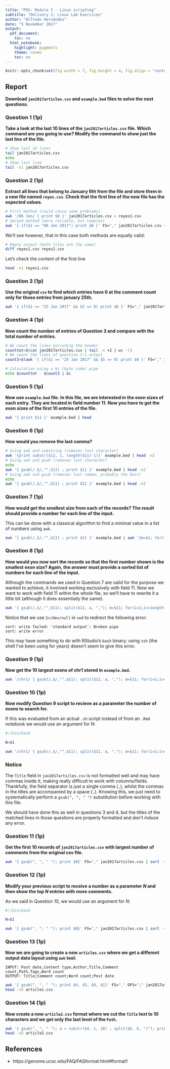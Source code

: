 ```yaml
---
title: "PDS: Module I - Linux scripting"
subtitle: "Delivery 1: Linux Lab Exercices"
author: "Alfredo Hernández"
date: "5 November 2017"
output:
  pdf_document:
    toc: no
  html_notebook:
    highlight: pygments
    theme: cosmo
    toc: no
---
```


```r
knitr::opts_chunk$set(fig.width = 7, fig.height = 4, fig.align = "center", out.width = '80%')
```

## Report

**Download `jan2017articles.csv` and `example.bed` files to solve the next
questions.**

### Question 1 (1p)
**Take a look at the last 10 lines of the `jan2017articles.csv` file. Which command are you going to use? Modify the command to show just the last line of the file.**

```bash
# Show last 10 lines
tail jan2017articles.csv
echo
# Show last line
tail -n1 jan2017articles.csv
```


### Question 2 (1p)
**Extract all lines that belong to January 6th from the file and store them in a new file named `reyes.csv`. Check that the first line of the new file has the expected values.**

```bash
# First method (could cause some problems)
awk '/06 Jan/ { print $0 }' jan2017articles.csv > reyes1.csv
# Second method (more reliable, but complex)
awk '{ if($1 == "06 Jan 2017") print $0 }' FS="," jan2017articles.csv > reyes2.csv
```

We'll see however, that in this case both methods are equally valid:

```bash
# Empty output (both files are the same)
diff reyes1.csv reyes2.csv
```

Let's check the content of the first line
```bash
head -n1 reyes1.csv
```

### Question 3 (1p)
**Use the original `csv` to find which entries have 0 at the comment count only for those entries from january 25th.**

```bash
awk '{ if($1 == "25 Jan 2017" && $5 == 0) print $0 }' FS="," jan2017articles.csv
```


### Question 4 (1p)
**Now count the number of entries of Question 3 and compare with the total number of entries.**

```bash
# We count the lines excluding the header
counttot=$(cat jan2017articles.csv | tail -n +2 | wc -l)
# We count the lines of question 3's output
count3=$(awk '{ if($1 == "25 Jan 2017" && $5 == 0) print $0 }' FS="," jan2017articles.csv | wc -l)

# Calculation using a bc (byte code) pipe
echo $counttot - $count3 | bc
```

### Question 5 (1p)
**Now use `example.bed` file. In this file, we are interested in the exon sizes of each entry. They are located in field number 11. Now you have to get the exon sizes of the first 10 entries of the file.**

```bash
awk '{ print $11 }' example.bed | head
```


### Question 6 (1p)
**How would you remove the last comma?**

```bash
# Using awk and substring (removes last character)
awk '{print substr($11, 1, length($11)-1)}' example.bed | head -n2
# Using awk and gsub (removes last character)
echo
awk '{ gsub(/.$/,"",$11) ; print $11 }' example.bed | head -n2
# Using awk and gsub (removes last comma; probably the best)
echo
awk '{ gsub(/,$/,"",$11) ; print $11 }' example.bed | head -n2
```

### Question 7 (1p)
**How would get the smallest size from each of the records? The result should provide a number for each line of the input.**

This can be done with a classical algorithm to find a minimal value in a list of numbers using `awk`. 
```bash
awk '{ gsub(/,$/,"",$11) ; print $11 }' example.bed | awk '{m=$1; for(i=1;i<=NF;i++) if($i<m) m=$i; print "min of line", NR": ", m}' FS="," | head -n5
```

### Question 8 (1p)
**How would you now sort the records so that the first number shown is the smallest exon size? Again, the answer must provide a sorted list of numbers for each line of the input.**

Although the commands we used in Question 7 are valid for the purpose we wanted to achieve, it involved working exclusively with field 11. Now we want to work with field 11 within the whole file, so we'll have to rewrite it a little bit (although it does essentially the same).
```bash
awk '{ gsub(/,$/,"",$11); split($11, a, ","); m=$11; for(i=1;i<=length(a);i++) if(a[i]<m)m=a[i]; print m, $0}' OFS="\t" example.bed | sort -n 2>/dev/null | head -n5
```

Notice that we use `2>/dev/null` in `sed` to redirect the following error:
```
sort: write failed: 'standard output': Broken pipe
sort: write error
```
This may have something to do with RStudio's `bash` binary; using `zsh` (the shell I've been using for years) doesn't seem to give this error.

### Question 9 (1p)
**Now get the 10 largest exons of chr1 stored in `example.bed`.**

```bash
awk '/chr1/ { gsub(/,$/,"",$11); split($11, a, ","); m=$11; for(i=1;i<=length(a);i++) if(a[i]<m)m=a[i]; print m, $0}' OFS="\t" example.bed | sort -r -n 2>/dev/null | head -n10
```


### Question 10 (1p)
**Now modify Question 9 script to recieve as a parameter the number of exons to search for.**

If this was evaluated from an actual `.sh` script instead of from an `.Rmd` notebook we would use an argument for $N$:
```bash
#!/bin/bash

N=$1

awk '/chr1/ { gsub(/,$/,"",$11); split($11, a, ","); m=$11; for(i=1;i<=length(a);i++) if(a[i]<m)m=a[i]; print m, $0}' OFS="\t" example.bed | sort -r -n 2>/dev/null | head $N
```

### Notice
The `Title` field in `jan2017articles.csv` is not formatted well and may have commas inside it, making really difficult to work with columns/fields. Thankfully, the field separator is just a single comma (`,`), whilst the commas in the titles are accompanied by a space (`, `). Knowing this, we just need to systematically perform a `gsub(", ", " ")` substitution before working with this file.

We should have done this as well in questions 3 and 4, but the titles of the matched lines in those questions are properly formatted and don't induce any error.

### Question 11 (1p)
**Get the first 10 records of `jan2017articles.csv` with largest number of comments from the original csv file.**
```bash
awk '{ gsub(", ", " "); print $0}' FS="," jan2017articles.csv | sort -t',' -k5 -r 2>/dev/null | head
```

### Question 12 (1p)
**Modify your previous script to receive a number as a parameter $N$ and then show the top $N$ entries with more comments.**

As we said in Question 10, we would use an argument for $N$:
```bash
#!/bin/bash

N=$1

awk '{ gsub(", ", " "); print $0}' FS="," jan2017articles.csv | sort -t',' -k5 -r 2>/dev/null | head -n$N
```

### Question 13 (1p)
**Now we are going to create a new `articles.csv` where we get a different output data layout using `awk` tool:**
```
INPUT: Post date,Content type,Author,Title,Comment count,Path,Tags,Word count
OUTPUT: Title;Comment count;Word count;Post date
```
```bash
awk '{ gsub(", ", " "); print $4, $5, $8, $1}' FS="," OFS=";" jan2017articles.csv > articles.csv
head -n5 articles.csv
```

### Question 14 (1p)
**Now create a new `article2.csv` format where we cut the `Title` text to 10 characters and we get only the last level of the `Path`.**
```bash
awk '{ gsub(", ", " "); a = substr($4, 1, 10) ; split($6, b, "/"); print $1, $2, $3, a, $5, b[length(b)], $7, $8 }' FS="," OFS=";" jan2017articles.csv > article2.csv
head -n5 article2.csv
```

## References

- https://genome.ucsc.edu/FAQ/FAQformat.html#format1
